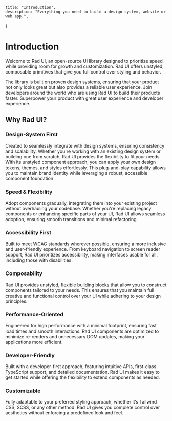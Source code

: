     title: "Introduction",
    description: "Everything you need to build a design system, website or web app.",
  }

# Introduction

Welcome to Rad UI, an open-source UI library designed to prioritize speed while providing room for growth and customization. Rad UI offers unstyled, composable primitives that give you full control over styling and behavior.

The library is built on proven design systems, ensuring that your product not only looks great but also provides a reliable user experience. Join developers around the world who are using Rad UI to build their products faster. Superpower your product with great user experience and developer experience.

## Why Rad UI?

### Design-System First
Created to seamlessly integrate with design systems, ensuring consistency and scalability. Whether you're working with an existing design system or building one from scratch, Rad UI provides the flexibility to fit your needs. With its unstyled component approach, you can apply your own design tokens, themes, and styles effortlessly. This plug-and-play capability allows you to maintain brand identity while leveraging a robust, accessible component foundation.

### Speed & Flexibility
Adopt components gradually, integrating them into your existing project without overhauling your codebase. Whether you're replacing legacy components or enhancing specific parts of your UI, Rad UI allows seamless adoption, ensuring smooth transitions and minimal refactoring.

### Accessibility First
Built to meet WCAG standards wherever possible, ensuring a more inclusive and user-friendly experience. From keyboard navigation to screen reader support, Rad UI prioritizes accessibility, making interfaces usable for all, including those with disabilities.

### Composability
Rad UI provides unstyled, flexible building blocks that allow you to construct components tailored to your needs. This ensures that you maintain full creative and functional control over your UI while adhering to your design principles.

### Performance-Oriented
Engineered for high performance with a minimal footprint, ensuring fast load times and smooth interactions. Rad UI components are optimized to minimize re-renders and unnecessary DOM updates, making your applications more efficient.

### Developer-Friendly
Built with a developer-first approach, featuring intuitive APIs, first-class TypeScript support, and detailed documentation. Rad UI makes it easy to get started while offering the flexibility to extend components as needed.

### Customizable
Fully adaptable to your preferred styling approach, whether it’s Tailwind CSS, SCSS, or any other method. Rad UI gives you complete control over aesthetics without enforcing a predefined look and feel.



